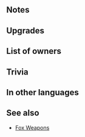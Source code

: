 {{Weapon Infobox
|tagid=SID_ブラーフォックス＋
|weaponName=Blárfox+
|userVersion2=Open
|userVersion1=Closed
|weaponType=Blue Tome
|might=12
|range=2
|effect=If unit initiates combat, inflicts Atk/Spd/Def/Res-4 on foe during combat.
|cost=300
|exclusive=0
|statModifiers=0,12,0,0,0
|required=Blárfox
|intID=2232
|sort=7001
|value=15
|timingID=1
|abilityID=97
|limit1ID=1
|randomTimestamp=2020-10-18T07:00:00Z
|randomMinLv=31
|refinePaths=default
|refineSP=350
|refineMedals=500
|refineStones=50
|properties=random_owner
}}
==Notes==
{{IfUnitInitiates}}
{{Combat reductions}}
==Upgrades==
{{Weapon Upgrade List}}
==List of owners==
{{Skill Hero List}}
==Trivia==
{{TomeColorTrivia|Blar}}
==In other languages==
{{OtherLanguages
|english=Blárfox+
|japanese=ブラーフォックス＋
|german=Blárfuchs+
|spanishEU=Zorro zarco +
|spanishLA=Zorro añil +
|french=Renard saphir +
|italian=Turchinvolpe+
|chineseTW=蒼藍狐狸＋
|portuguese=Blárfox+
}}
==See also==
{{See also skills|cond=Description LIKE '%If unit initiates combat%inflicts Atk/Spd/Def/Res-_ on foe%during combat%' AND WikiName NOT LIKE '%fox%'|columns=3}}
* [[Skill families#Fox|Fox Weapons]]
{{Weapons Navbox}}
